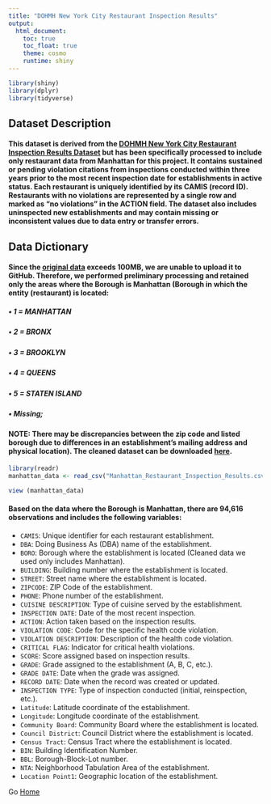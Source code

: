 ```yaml
---
title: "DOHMH New York City Restaurant Inspection Results"
output: 
  html_document:
    toc: true
    toc_float: true
    theme: cosmo
    runtime: shiny
---
```


```r
library(shiny)
library(dplyr)
library(tidyverse)
```


## Dataset Description


#### This dataset is derived from the [DOHMH New York City Restaurant Inspection Results Dataset](https://data.cityofnewyork.us/Health/DOHMH-New-York-City-Restaurant-Inspection-Results/43nn-pn8j/about_data) but has been specifically processed to include only restaurant data from Manhattan for this project. It contains sustained or pending violation citations from inspections conducted within three years prior to the most recent inspection date for establishments in active status. Each restaurant is uniquely identified by its CAMIS (record ID). Restaurants with no violations are represented by a single row and marked as "no violations" in the ACTION field. The dataset also includes uninspected new establishments and may contain missing or inconsistent values due to data entry or transfer errors.


## Data Dictionary

#### Since the [original data](https://data.cityofnewyork.us/Health/DOHMH-New-York-City-Restaurant-Inspection-Results/43nn-pn8j/about_data) exceeds 100MB, we are unable to upload it to GitHub. Therefore, we performed preliminary processing and retained only the areas where the Borough is Manhattan (Borough in which the entity (restaurant) is located:
##### • 1 = MANHATTAN
##### • 2 = BRONX
##### • 3 = BROOKLYN
##### • 4 = QUEENS
##### • 5 = STATEN ISLAND
##### • Missing; 

#### NOTE: There may be discrepancies between the zip code and listed borough due to differences in an establishment's mailing address and physical location). The cleaned dataset can be downloaded [here](https://github.com/katherinewang0903/final_nyc_restaurant/blob/main/Manhattan_Restaurant_Inspection_Results.csv.).

```r
library(readr)
manhattan_data <- read_csv("Manhattan_Restaurant_Inspection_Results.csv")

view (manhattan_data)
```

#### Based on the data where the Borough is Manhattan, there are 94,616 observations and includes the following variables:

* `CAMIS`: Unique identifier for each restaurant establishment.
* `DBA`: Doing Business As (DBA) name of the establishment.
* `BORO`: Borough where the establishment is located (Cleaned data we used only includes Manhattan).
* `BUILDING`: Building number where the establishment is located.
* `STREET`: Street name where the establishment is located.
* `ZIPCODE`: ZIP Code of the establishment.
* `PHONE`: Phone number of the establishment.
* `CUISINE DESCRIPTION`: Type of cuisine served by the establishment.
* `INSPECTION DATE`: Date of the most recent inspection.
* `ACTION`: Action taken based on the inspection results.
* `VIOLATION CODE`: Code for the specific health code violation.
* `VIOLATION DESCRIPTION`: Description of the health code violation.
* `CRITICAL FLAG`: Indicator for critical health violations.
* `SCORE`: Score assigned based on inspection results.
* `GRADE`: Grade assigned to the establishment (A, B, C, etc.).
* `GRADE DATE`: Date when the grade was assigned.
* `RECORD DATE`: Date when the record was created or updated.
* `INSPECTION TYPE`: Type of inspection conducted (initial, reinspection, etc.).
* `Latitude`: Latitude coordinate of the establishment.
* `Longitude`: Longitude coordinate of the establishment.
* `Community Board`: Community Board where the establishment is located.
* `Council District`: Council District where the establishment is located.
* `Census Tract`: Census Tract where the establishment is located.
* `BIN`: Building Identification Number.
* `BBL`: Borough-Block-Lot number.
* `NTA`: Neighborhood Tabulation Area of the establishment.
* `Location Point1`: Geographic location of the establishment.

Go [Home](index.html)








